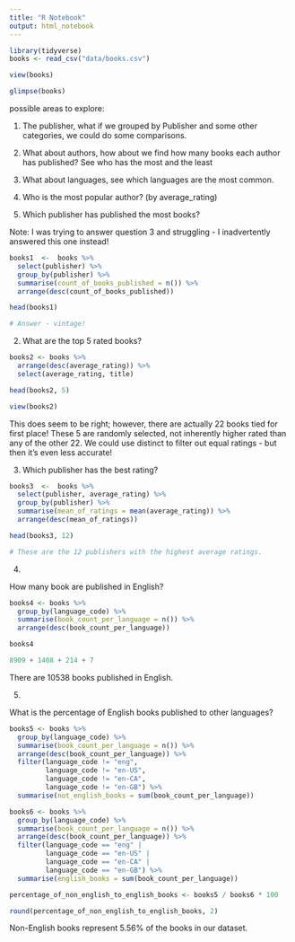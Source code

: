 ```yaml
---
title: "R Notebook"
output: html_notebook
---
```


```r
library(tidyverse)
books <- read_csv("data/books.csv")
```

```r
view(books)

glimpse(books)
```
possible areas to explore:

1. The publisher, what  if we grouped by Publisher and some other categories, we could do some comparisons.

2. What about authors, how about we find how many books each author has published? See who has the most and the least

3. What about languages, see which languages are the most common.

4. Who is the most popular author? (by average_rating)



1. Which publisher has published the most books?

Note: I was trying to answer question 3 and struggling - I inadvertently answered this one instead!

```r
books1  <-  books %>% 
  select(publisher) %>% 
  group_by(publisher) %>% 
  summarise(count_of_books_published = n()) %>% 
  arrange(desc(count_of_books_published))

head(books1)

# Answer - vintage!

```


2. What are the top 5 rated books?
```r
books2 <- books %>% 
  arrange(desc(average_rating)) %>% 
  select(average_rating, title)

head(books2, 5)

view(books2)

```

This does seem to be right; however, there are actually 22 books tied for first place! These 5 are randomly selected, not inherently higher rated than any of the other 22. We could use distinct to filter out equal ratings - but then it's even less accurate!




3. Which publisher has the best rating?



```r
books3  <-  books %>% 
  select(publisher, average_rating) %>% 
  group_by(publisher) %>% 
  summarise(mean_of_ratings = mean(average_rating)) %>% 
  arrange(desc(mean_of_ratings))

head(books3, 12)

# These are the 12 publishers with the highest average ratings.

```

4. 

How many book are published in English?

```r
books4 <- books %>% 
  group_by(language_code) %>% 
  summarise(book_count_per_language = n()) %>% 
  arrange(desc(book_count_per_language))

books4

8909 + 1408 + 214 + 7


```

There are 10538 books published in English.


5.

What is the percentage of English books published to other languages?

```r
books5 <- books %>% 
  group_by(language_code) %>% 
  summarise(book_count_per_language = n()) %>% 
  arrange(desc(book_count_per_language)) %>% 
  filter(language_code != "eng", 
         language_code != "en-US",
         language_code != "en-CA", 
         language_code != "en-GB") %>% 
  summarise(not_english_books = sum(book_count_per_language))

books6 <- books %>% 
  group_by(language_code) %>% 
  summarise(book_count_per_language = n()) %>% 
  arrange(desc(book_count_per_language)) %>% 
  filter(language_code == "eng" | 
         language_code == "en-US" |
         language_code == "en-CA" |
         language_code == "en-GB") %>% 
  summarise(english_books = sum(book_count_per_language))

percentage_of_non_english_to_english_books <- books5 / books6 * 100

round(percentage_of_non_english_to_english_books, 2)


```

Non-English books represent 5.56% of the books in our dataset.

